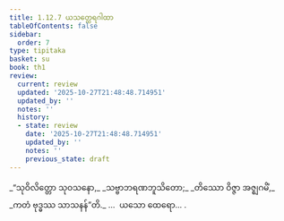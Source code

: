 ```yaml
---
title: 1.12.7 ယသတ္ထေရဂါထာ
tableOfContents: false
sidebar:
  order: 7
type: tipitaka
basket: su
book: th1
review:
  current: review
  updated: '2025-10-27T21:48:48.714951'
  updated_by: ''
  notes: ''
  history:
  - state: review
    date: '2025-10-27T21:48:48.714951'
    updated_by: ''
    notes: ''
    previous_state: draft
---
```



<ReviewStatus review={frontmatter.review} showDetails={true} />

<HypothesisAnnotation frontmatter={frontmatter} />

<DynamicBreadcrumb />

<Division number="117" book="th1" e="ch" v="19" p="245">

<Paragraph number="261" type="verses" book="th1">
_“သုဝိလိတ္တော သုဝသနော,_  
_သဗ္ဗာဘရဏဘူသိတော;_  
_တိဿော ဝိဇ္ဇာ အဇ္ဈဂမိံ,_  
_ကတံ ဗုဒ္ဓဿ သာသနန်”တိ._  


</Paragraph>
</Division>

<Paragraph number="262" type="center" book="th1">
…  ယသော ထေရော… .
</Paragraph>